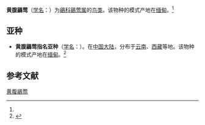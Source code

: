 {{Speciesbox
| name = 黄腹鶲莺
| status = 
| status_system = 
| image = 
| genus = Seicercus
| species = superciliaris
| authority = (Blyth)<ref name='id3781'>{{cite web| url =http://www.bioinfo.cn/db05/BjdwSpecies.php?action=view&id=3781| title =黄腹鶲莺| work =《中国动物物种编目数据库》| publisher =中国科学院微生物研究所| author =中国科学院动物研究所| accessdate =2009-04-04| deadurl =yes| archiveurl =https://web.archive.org/web/20160305085248/http://www.bioinfo.cn/db05/BjdwSpecies.php?action=view&id=3781| archivedate =2016-03-05}}</ref>
}}

'''黄腹鶲莺'''（[[学名|学名]]：{{lang|la|''Seicercus superciliaris''}}）为[[鶲科|鶲科]][[鶲莺属|鶲莺属]]的[[鸟类|鸟类]]。该物种的模式产地在[[缅甸|缅甸]]。<ref name='id3781'/>

==亚种==
*'''黄腹鶲莺指名亚种'''（[[学名|学名]]：{{lang|la|''Seicercus superciliaris superciliaris''}}）。在[[中国大陆|中国大陆]]，分布于[[云南|云南]]、[[西藏|西藏]]等地。该物种的模式产地在[[缅甸|缅甸]]。<ref name='id3782'>{{cite web| url =http://www.bioinfo.cn/db05/BjdwSpecies.php?action=view&id=3782| title =黄腹鶲莺指名亚种| work =《中国动物物种编目数据库》| publisher =中国科学院微生物研究所| author =中国科学院动物研究所| accessdate =2009-04-04| deadurl =yes| archiveurl =https://web.archive.org/web/20160305030057/http://www.bioinfo.cn/db05/BjdwSpecies.php?action=view&id=3782| archivedate =2016-03-05}}</ref>

== 参考文献 ==
{{reflist}}

[[Category:鹟莺属|黄腹鶲莺]]


{{雀形目小作品}}